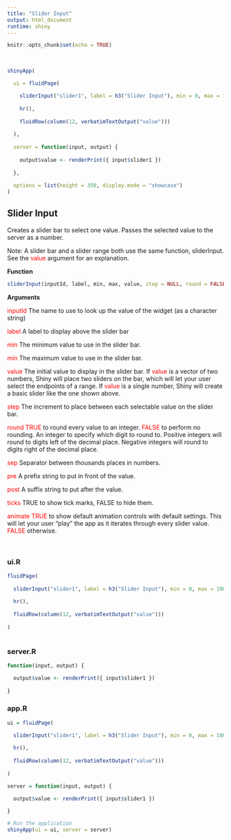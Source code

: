 ```yaml
---
title: "Slider Input"
output: html_document
runtime: shiny
---
```


```r
knitr::opts_chunk$set(echo = TRUE)
```


<br>

```r

shinyApp(

  ui = fluidPage(

    sliderInput("slider1", label = h3("Slider Input"), min = 0, max = 100, value = 50),
    
    hr(),
    
    fluidRow(column(12, verbatimTextOutput("value")))
    
  ),
  
  server = function(input, output) {
    
    output$value <- renderPrint({ input$slider1 })
    
  },
  
  options = list(height = 350, display.mode = "showcase")
)
```

## Slider Input {.tabset}

Creates a slider bar to select one value. Passes the selected value to the server as a number.

Note: A slider bar and a slider range both use the same function, sliderInput. See the <span style="color: red">value</span> argument for an explanation.

**Function**

```r
sliderInput(inputId, label, min, max, value, step = NULL, round = FALSE, format = "#,##0.#####", locale = "us", ticks = TRUE, animate = FALSE)
```

**Arguments**

<span style="color: red">inputId</span> The name to use to look up the value of the widget (as a character string)

<span style="color: red">label</span> A label to display above the slider bar

<span style="color: red">min</span> The minimum value to use in the slider bar.

<span style="color: red">min</span> The maximum value to use in the slider bar.

<span style="color: red">value</span> The initial value to display in the slider bar. If <span style="color: red">value</span> is a vector of two numbers, Shiny will place two sliders on the bar, which will let your user select the endpoints of a range. If <span style="color: red">value</span> is a single number, Shiny will create a basic slider like the one shown above.

<span style="color: red">step</span> The increment to place between each selectable value on the slider bar.

<span style="color: red">round TRUE</span> to round every value to an integer. <span style="color: red">FALSE</span> to perform no rounding. An integer to specify which digit to round to. Positive integers will round to digits left of the decimal place. Negative integers will round to digits right of the decimal place.

<span style="color: red">sep</span> Separator between thousands places in numbers.

<span style="color: red">pre</span> A prefix string to put in front of the value.

<span style="color: red">post</span> A suffix string to put after the value.

<span style="color: red">ticks</span> TRUE to show tick marks, FALSE to hide them.

<span style="color: red">animate TRUE</span> to show default animation controls with default settings. This will let your user "play" the app as it iterates through every slider value. <span style="color: red">FALSE</span> otherwise.

<br>

### ui.R
```r

fluidPage(
  
  sliderInput("slider1", label = h3("Slider Input"), min = 0, max = 100, value = 50),
  
  hr(),
  
  fluidRow(column(12, verbatimTextOutput("value")))
  
)
  
```
### server.R
```r

function(input, output) {

  output$value <- renderPrint({ input$slider1 })
  
}
```
### app.R
```r

ui = fluidPage(

  sliderInput("slider1", label = h3("Slider Input"), min = 0, max = 100, value = 50),
  
  hr(),
  
  fluidRow(column(12, verbatimTextOutput("value")))
  
)

server = function(input, output) {

  output$value <- renderPrint({ input$slider1 })

}

# Run the application 
shinyApp(ui = ui, server = server)

```
